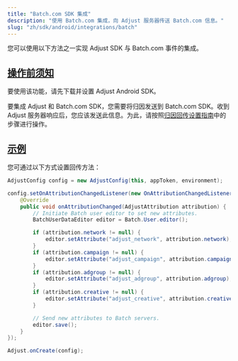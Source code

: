 ```yaml
---
title: "Batch.com SDK 集成"
description: "使用 Batch.com 集成，向 Adjust 服务器传送 Batch.com 信息。"
slug: "zh/sdk/android/integrations/batch"
---
```


您可以使用以下方法之一实现 Adjust SDK 与 Batch.com 事件的集成。

## [操作前须知](before-you-begin)

要使用该功能，请先下载并设置 Adjust Android SDK。

要集成 Adjust 和 Batch.com SDK，您需要将归因发送到 Batch.com SDK。收到 Adjust 服务器响应后，您应该发送此信息。为此，请按照[归因回传设置指南](/zh/sdk/android/features/callbacks)中的步骤进行操作。

## [示例](example)

您可通过以下方式设置回传方法：

<Tabs>
<Tab title="Java">

```java
AdjustConfig config = new AdjustConfig(this, appToken, environment);

config.setOnAttributionChangedListener(new OnAttributionChangedListener() {
    @Override
    public void onAttributionChanged(AdjustAttribution attribution) {
        // Initiate Batch user editor to set new attributes.
        BatchUserDataEditor editor = Batch.User.editor();

        if (attribution.network != null) {
            editor.setAttribute("adjust_network", attribution.network);
        }
        if (attribution.campaign != null) {
            editor.setAttribute("adjust_campaign", attribution.campaign);
        }
        if (attribution.adgroup != null) {
            editor.setAttribute("adjust_adgroup", attribution.adgroup);
        }
        if (attribution.creative != null) {
            editor.setAttribute("adjust_creative", attribution.creative);
        }

        // Send new attributes to Batch servers.
        editor.save();
    }
});

Adjust.onCreate(config);
```

</Tab>
</Tabs>
